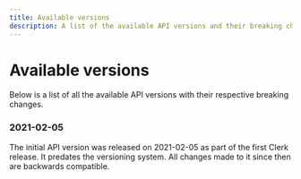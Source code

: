 ```yaml
---
title: Available versions
description: A list of the available API versions and their breaking changes.
---
```


# Available versions

Below is a list of all the available API versions with their respective breaking changes.

### 2021-02-05

The initial API version was released on 2021-02-05 as part of the first Clerk release. It predates the versioning system. All changes made to it since then are backwards compatible.
